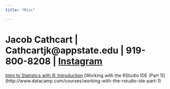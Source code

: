 ```yaml
---
title: "Misc"

---
```




# Jacob Cathcart | Cathcartjk@appstate.edu | 919-800-8208 | [Instagram](http://www.instagram.com/jcathcart13/)

[Intro to Statistics with R: Introduction](http://www.datacamp.com/courses/intro-to-statistics-with-r-introduction)
[Working with the RStudio IDE (Part 1)] (http://www.datacamp.com/courses/working-with-the-rstudio-ide-part-1)

